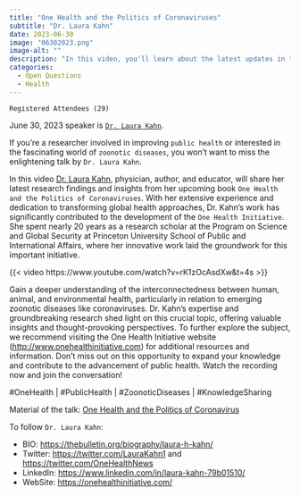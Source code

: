 ```yaml
---
title: "One Health and the Politics of Coronaviruses"
subtitle: "Dr. Laura Kahn"
date: 2023-06-30
image: "06302023.png"
image-alt: ""
description: "In this video, you'll learn about the latest updates in the dynamic field of the One Health Initiative."
categories:
  - Open Questions
  - Health
---
```


`Registered Attendees (29)`

June 30, 2023 speaker is [`Dr. Laura Kahn`](https://www.linkedin.com/in/laura-kahn-79b01510/).

If you're a researcher involved in improving `public health` or interested in the fascinating world of `zoonotic diseases`, you won't want to miss the enlightening talk by `Dr. Laura Kahn`.

In this video [Dr. Laura Kahn](https://twitter.com/LauraKahn1), physician, author, and educator, will share her latest research findings and insights from her upcoming book `One Health and the Politics of Coronaviruses`. With her extensive experience and dedication to transforming global health approaches, Dr. Kahn's work has significantly contributed to the development of the `One Health Initiative`. She spent nearly 20 years as a research scholar at the Program on Science and Global Security at Princeton University School of Public and International Affairs, where her innovative work laid the groundwork for this important initiative.

{{< video https://www.youtube.com/watch?v=rK1zOcAsdXw&t=4s >}}

Gain a deeper understanding of the interconnectedness between human, animal, and environmental health, particularly in relation to emerging zoonotic diseases like coronaviruses. Dr. Kahn's expertise and groundbreaking research shed light on this crucial topic, offering valuable insights and thought-provoking perspectives. To further explore the subject, we recommend visiting the One Health Initiative website (<http://www.onehealthinitiative.com>) for additional resources and information. Don't miss out on this opportunity to expand your knowledge and contribute to the advancement of public health. Watch the recording now and join the conversation!

#OneHealth \| #PublicHealth \| #ZoonoticDiseases \| #KnowledgeSharing

Material of the talk: [One Health and the Politics of Coronavirus](https://github.com/rladies/meetup-presentations_rome/blob/main/events/2023/intro_presentation/material/KAHN_RLadies_06_30_2023.pdf)

To follow `Dr. Laura Kahn`:

-   BIO: <https://thebulletin.org/biography/laura-h-kahn/>
-   Twitter: <https://twitter.com/LauraKahn1> and <https://twitter.com/OneHealthNews>
-   LinkedIn: <https://www.linkedin.com/in/laura-kahn-79b01510/>
-   WebSite: <https://onehealthinitiative.com/>
